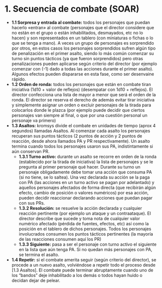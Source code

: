 # 1. Secuencia de combate (SOAR)

- **1.1 Sorpresa y entrada al combate:** todos los personajes que puedan hacerlo «entran» al combate (personajes que el director considere que no están en el grupo o están inhabilitados, desmayados, etc no lo hacen) y son representados en un tablero (con miniaturas o fichas o lo que se tenga a mano). A veces un grupo de personajes es sorprendido por otros, en estos casos los personajes sorprendidos sufren algún tipo de penalización en el primer asalto, siendo lo más común comenzar su turno sin puntos tácticos (ya que fueron sorprendidos) pero otras penalizaciones pueden aplicarse según criterio del director (por ejemplo comenzar con (-1) dado a todas las acciones durante el primer asalto). Algunos efectos pueden dispararse en esta fase, como ser desenvaine rápido.
- **1.2 Orden de ronda:** todos los personajes que están en combate tiran iniciativa (1d10 + valor de reflejos) (desempatar con 1d10 + reflejos). El director confecciona una lista de mayor a menor que será el orden de la ronda. El director se reserva el derecho de además evitar tirar iniciativa y simplemente asignar un orden o excluir personajes de la tirada para colocarlos donde le plazca (por ejemplo puede decidir que ciertos personajes van siempre al final, o que por una cuestión personal un personaje va primero)
- **1.3 Asaltos:** kromsys divide el combate en unidades de tiempo (aprox 4 segundos) llamadas Asaltos. Al comenzar cada asalto los personajes recuperan sus puntos tácticos (2 puntos de acción y 2 puntos de reacción, desde ahora llamados PA y PR respectivamente). Un asalto termina cuando todos los personajes usaron sus PA, indistintamente si aún conservan PR.
  - **1.3.1 Turno activo:** durante un asalto se recorre en orden de la ronda (establecido por la tirada de iniciativa) la lista de personajes y se le pregunta al primer personaje qué hacer. Durante su turno un personaje obligadamente debe tomar una acción que consuma PA (si no tiene, se lo saltea). Una vez declarada su acción se la paga con PA (las acciones en un turno activo se pagan por adelantado) y aquellos personajes afectados de forma directa (que recibirán algún efecto, cambio de posición o valores numéricos) por esa acción, pueden decidir reaccionar declarando acciones que puedan pagar con sus PRs.
  - **1.3.2 Resolución:** se resuelve la acción declarada y cualquier reacción pertinente (por ejemplo un ataque y un contraataque). El director describe que sucede y toma nota de cualquier valor numérico afectado (pérdida de fuentes, efectos, etc) así como la posición en el tablero de dichos personajes. Todos los personajes involucrados consumen los puntos tácticos pertinentes (la mayoría de las reacciones consumen aquí los PR)
  - **1.3.3 Siguiente:** pasa a ser el personaje con turno activo el siguiente en la lista que aún tenga PA. Si no quedan más personajes con PA, se termina el asalto.
- **1.4 Repetir:** si el combate amerita seguir (según criterio del director), se procede a un nuevo asalto, volviéndose a repetir todo el proceso desde [1.3 Asaltos]. El combate puede terminar abruptamente cuando uno de los “bandos” deje inhabilitado a los demás o todos hayan huido o decidan dejar de pelear.

